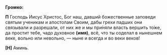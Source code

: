 **Громко:**

**П** Господь Иисус Христос, Бог наш, давший божественные заповеди святым ученикам и апостолам Своим, дабы грехи падших они связывали и разрешали, от них же и мы при́няли власть вершить то́же, да простит тебе, чадо духовное **(имя)**, всё, что ты соделал в нынешнем веке, вольно или невольно, — ныне и всегда и во веки веков!

**[Н]** Аминь.
